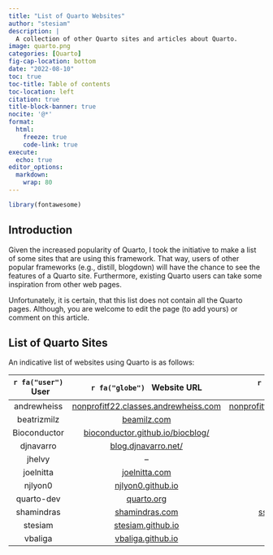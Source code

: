 ```yaml
---
title: "List of Quarto Websites"
author: "stesiam"
description: |
  A collection of other Quarto sites and articles about Quarto.
image: quarto.png
categories: [Quarto]
fig-cap-location: bottom
date: "2022-08-10"
toc: true
toc-title: Table of contents
toc-location: left
citation: true
title-block-banner: true
nocite: '@*'
format: 
  html:
    freeze: true
    code-link: true
execute:
  echo: true
editor_options: 
  markdown: 
    wrap: 80
---
```


```r
library(fontawesome)
```

## Introduction

Given the increased popularity of Quarto, I took the initiative to make a list of some sites that are using this framework. That way,  users of other popular frameworks (e.g., distill, blogdown) will have the chance to see the features of a Quarto site. Furthermore, existing Quarto users can take some inspiration from other web pages.

Unfortunately, it is certain, that this list does not contain all the Quarto pages. Although, you are welcome to edit the page (to add yours) or comment on this article.


## List of Quarto Sites

An indicative list of websites using Quarto is as follows: 

|   `r fa("user") ` &nbsp; User     | `r fa("globe") ` &nbsp;  Website URL   |   `r fa("github") `  &nbsp; GitHub <br> Repository   |
|:------------------:|:------------------:|:------------------:|
| andrewheiss  | <a href="https://nonprofitf22.classes.andrewheiss.com/" target="_blank">nonprofitf22.classes.andrewheiss.com</a> | <a href="https://github.com/andrewheiss/nonprofitf22.classes.andrewheiss.com" target="_blank">nonprofitf22.classes.andrewheiss.com</a> |
| beatrizmilz  |  <a href="https://beamilz.com/" target="_blank">beamilz.com</a> |         <a href="https://github.com/beatrizmilz/blog-en/" target="_blank">blog-en</a>    |
| Bioconductor | <a href="https://bioconductor.github.io/biocblog/" target="_blank">bioconductor.github.io/biocblog/</a> |  <a href="https://github.com/bioconductor/biocblog" target="_blank">biocblog</a> | 
|  djnavarro  | <a href="blog.djnavarro.net/" target="_blank">blog.djnavarro.net/</a>  |   <a href="https://github.com/djnavarro/quarto-blog" target="_blank">quarto-blog</a>  |
|    jhelvy    |  --   | <a href="https://github.com/jhelvy/jhelvy_quarto" target="_blank">jhelvy_quarto</a>  |
|  joelnitta   | <a href="https://www.joelnitta.com/" target="_blank">joelnitta.com</a> | <a href="https://github.com/joelnitta/joelnitta-home" target="_blank">joelnitta-home</a>  |
|  njlyon0     | <a href="https://njlyon0.github.io/" target="_blank">njlyon0.github.io</a> | <a href="https://github.com/njlyon0/njlyon0.github.io" target="_blank">njlyon0.github.io</a>  |
|  quarto-dev  | <a href="https://quarto.org/" target="_blank">quarto.org</a> | <a href="https://github.com/quarto-dev/quarto-web" target="_blank">quarto-web</a>  |
|  shamindras  | <a href="https://www.shamindras.com/" target="_blank">shamindras.com</a>| <a href="https://github.com/shamindras/ss_personal_distill_blog" target="_blank">ss_personal_distill_blog</a> |
|   stesiam    | <a href="https://www.stesiam.github.io/" target="_blank">stesiam.github.io</a> | <a href="https://github.com/stesiam/stesiam.github.io" target="_blank">stesiam.github.io</a> |
|   vbaliga    | <a href="https://vbaliga.github.io/" target="_blank">vbaliga.github.io</a>  |      <a href="https://github.com/vbaliga/vbaliga.github.io" target="_blank">vbaliga.github.io</a> |

